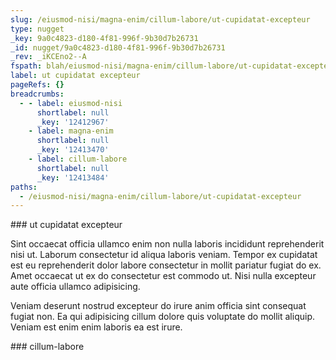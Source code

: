 ```yaml
---
slug: /eiusmod-nisi/magna-enim/cillum-labore/ut-cupidatat-excepteur
type: nugget
_key: 9a0c4823-d180-4f81-996f-9b30d7b26731
_id: nugget/9a0c4823-d180-4f81-996f-9b30d7b26731
_rev: _iKCEno2--A
fspath: blah/eiusmod-nisi/magna-enim/cillum-labore/ut-cupidatat-excepteur.md
label: ut cupidatat excepteur
pageRefs: {}
breadcrumbs:
  - - label: eiusmod-nisi
      shortlabel: null
      _key: '12412967'
    - label: magna-enim
      shortlabel: null
      _key: '12413470'
    - label: cillum-labore
      shortlabel: null
      _key: '12413484'
paths:
  - /eiusmod-nisi/magna-enim/cillum-labore/ut-cupidatat-excepteur
---
```


<NuggetArea>
<Nugget slug="/eiusmod-nisi/magna-enim/cillum-labore/ut-cupidatat-excepteur" type="nugget" _key="9a0c4823-d180-4f81-996f-9b30d7b26731" _id="nugget/9a0c4823-d180-4f81-996f-9b30d7b26731" _rev="_iKCEno2--A" fspath="blah/eiusmod-nisi/magna-enim/cillum-labore/ut-cupidatat-excepteur.md" label="ut cupidatat excepteur" paths="/eiusmod-nisi/magna-enim/cillum-labore/ut-cupidatat-excepteur">
<NuggetBody>
### ut cupidatat excepteur

Sint occaecat officia ullamco enim non nulla laboris incididunt reprehenderit nisi ut. Laborum consectetur id aliqua laboris veniam. Tempor ex cupidatat est eu reprehenderit dolor labore consectetur in mollit pariatur fugiat do ex. Amet occaecat ut ex do consectetur est commodo ut. Nisi nulla excepteur aute officia ullamco adipisicing.

Veniam deserunt nostrud excepteur do irure anim officia sint consequat fugiat non. Ea qui adipisicing cillum dolore quis voluptate do mollit aliquip. Veniam est enim enim laboris ea est irure.

</NuggetBody>
<Breadcrumbs>
<Crumbs>
<Crumb _key="12412967" label="eiusmod-nisi" /><Crumb _key="12413470" label="magna-enim" /><Crumb _key="12413484" label="cillum-labore" />
</Crumbs>
</Breadcrumbs>
</Nugget>

<NuggetsInbound>
</NuggetsInbound>
<NuggetsOutbound>
</NuggetsOutbound>
</NuggetArea>
<PassagesInbound>
<Passage direction="inbound" type="passage" _key="12413484" _id="passage/12413484" _rev="_iKCEnoy--A" label="cillum-labore" passage="cillum-labore" fspath="blah/eiusmod-nisi/magna-enim/cillum-labore" paths="/eiusmod-nisi/magna-enim/cillum-labore" slug="/eiusmod-nisi/magna-enim/cillum-labore">
<NuggetBody>
### cillum-labore

</NuggetBody>
<Breadcrumbs>
<Crumbs>
<Crumb _key="12412967" label="eiusmod-nisi" /><Crumb _key="12413470" label="magna-enim" />
</Crumbs>
</Breadcrumbs>
</Passage>

</PassagesInbound>
<PassagesOutbound>
</PassagesOutbound>